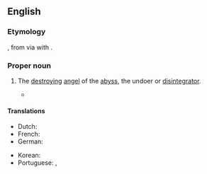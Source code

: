 ==English==
{{wikipedia}}

===Etymology===
{{bor|en|grc|Ἀπολλύων||Apollyon, the destroyer}}, from {{m|grc|ἀπόλλυμι||destroy}} via {{w|phono-semantic matching}} with {{der|en|hbo|אֲבַדּוֹן|tr=ʾaḇaddôn|t=destruction, ruin}}.

===Proper noun===
{{en-proper noun}}

# {{lb|en|Christianity}} The [[destroying]] [[angel]] of the [[abyss]], the undoer or [[disintegrator]].
#* {{quote-book|en|year=1855|author={{w|Robert Browning}}|title=[[s:Childe Roland to the Dark Tower Came|“Childe Roland to the Dark Tower Came”]]|chapter=27|text=A great black bird, '''Apollyon''''s bosom-friend, / Sailed past, nor beat his wide wing dragon-penned / That brushed my cap—perchance the guide I sought.}}

====Translations====
{{trans-top|The destroying angel of the abyss, the undoer or disintegrator}}
* Dutch: {{t|nl|Apollyon}}
* French: {{t|fr|Apollyon|m}}
* German: {{t+|de|Apollyon|m}}
{{trans-mid}}
* Korean: {{t|ko|아폴리온}}
* Portuguese: {{t|pt|Apolião|m}}, {{t|pt|Apolion|m}}
{{trans-bottom}}

{{topics|en|Biblical characters}}
